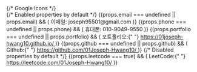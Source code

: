 <head>
  {/* Google Icons */}
  <link
    rel="stylesheet"
    href="https://fonts.googleapis.com/css2?family=Material+Symbols+Rounded:opsz,wght,FILL,GRAD@20..48,100..700,0..1,-50..200"
  />
</head>

<div className="info-entry">
  {/* Enabled properties by default */}
  {(props.email === undefined || props.email) && (
    <span>이메일: joseph95501@gmail.com</span>
  )}
  {(props.phone === undefined || props.phone) && (
    <span>휴대폰: 010-9049-9550</span>
  )}
  {(props.portfolio === undefined || props.portfolio) && (
    <span>
      포트폴리오:{" "}
      <a
        href="https://01joseph-hwang10.github.io/"
        target="_blank"
        rel="noreferrer"
      >
        https://01joseph-hwang10.github.io/
      </a>
    </span>
  )}
  {(props.github === undefined || props.github) && (
    <span>
      Github:{" "}
      <a
        href="https://github.com/01Joseph-Hwang10/"
        target="_blank"
        rel="noreferrer"
      >
        https://github.com/01Joseph-Hwang10/
      </a>
    </span>
  )}
  {/* Disabled properties by default */}
  {(props.leetcode === true) && (
    <span>
      LeetCode:{" "}
      <a
        href="https://leetcode.com/01Joseph-Hwang10/"
        target="_blank"
        rel="noreferrer"
      >
        https://leetcode.com/01Joseph-Hwang10/
      </a>
    </span>
  )}

</div>
